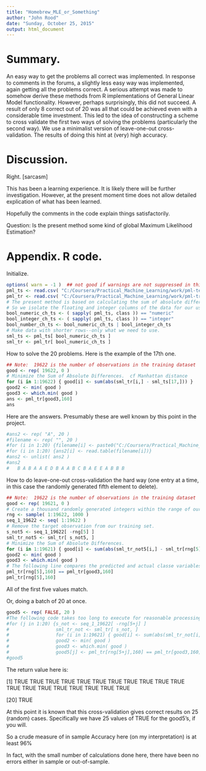 ```yaml
---
title: "Homebrew_MLE_or_Something"
author: "John Rood"
date: "Sunday, October 25, 2015"
output: html_document
---
```


# Summary.

An easy way to get the problems all correct was implemented.  In response to comments in the forums, a slightly less easy way was implemented, again getting all the problems correct.  A serious attempt was made to somehow derive these methods from R implementations of General Linear Model functionality.  However, perhaps surprisingly, this did not succeed.  A result of only 8 correct out of 20 was all that could be achieved even with a considerable time investment.  This led to the idea of constructing a scheme to cross validate the first two ways of solving the problems (particularly the second way).  We use a minimalist version of leave-one-out cross-validation.  The results of doing this hint at (very) high accuracy.

# Discussion.

Right.  [sarcasm]

This has been a learning experience.  It is likely there will be further investigation.  However, at the present moment time does not allow detailed explication of what has been learned.

Hopefully the comments in the code explain things satisfactorily.

Question:  Is the present method some kind of global Maximum Likelihood Estimation?

# Appendix.  R code.

Initialize.

```r
options( warn = -1 )  ## not good if warnings are not suppressed in this script
pml_ts <- read.csv( "C:/Coursera/Practical_Machine_Learning/work/pml-testing.csv" )
pml_tr <- read.csv( "C:/Coursera/Practical_Machine_Learning/work/pml-training.csv" )
# The present method is based on calculating the sum of absolute differences (SAD).
# So we isolate the floating and integer columns of the data for our use.
bool_numeric_ch_ts <- ( sapply( pml_ts, class )) == "numeric"
bool_integer_ch_ts <- ( sapply( pml_ts, class )) == "integer"
bool_number_ch_ts <- bool_numeric_ch_ts | bool_integer_ch_ts
# Make data with shorter rows--only what we need to use.
sml_ts <- pml_ts[ bool_numeric_ch_ts ]
sml_tr <- pml_tr[ bool_numeric_ch_ts ]
```

How to solve the 20 problems.  Here is the example of the 17th one.

```r
## Note:  19622 is the number of observations in the training dataset
good <- rep( 19622, 0 )
# Minimize the Sum of Absolute Differences.  cf Manhattan distance
for (i in 1:19622) { good[i] <- sum(abs(sml_tr[i,] - sml_ts[17,])) }
good2 <- min( good )
good3 <- which.min( good )
ans <- pml_tr[good3,160]
ans
```

Here are the answers.  Presumably these are well known by this point in the project.

```r
#ans2 <- rep( "A", 20 )
#filename <- rep( "", 20 )
#for (i in 1:20) {filename[i] <- paste0("C:/Coursera/Practical_Machine_learning/work/10_9/problem_id_", i, ".txt")}
#for (i in 1:20) {ans2[i] <- read.table(filename[i])}
#ans2 <- unlist( ans2 )
#ans2
#   B A B A A E D B A A B C B A E E A B B B
```

How to do leave-one-out cross-validation the hard way (one entry at a time, in this case the randomly generated fifth element to delete).

```r
## Note:  19622 is the number of observations in the training dataset
good <- rep( 19621, 0 )
# Create a thousand randomly generated integers within the range of our index.
rng <- sample( 1:19622, 1000 )
seq_1_19622 <- seq( 1:19622 )
# Remove the target observation from our training set.
s_not5 <- seq_1_19622[ -rng[5] ]
sml_tr_not5 <- sml_tr[ s_not5, ]
# Minimize the Sum of Absolute Differences.
for (i in 1:19621) { good[i] <- sum(abs(sml_tr_not5[i,] - sml_tr[rng[5],])) }
good2 <- min( good )
good3 <- which.min( good )
# The following line compares the predicted and actual classe variables.
pml_tr[rng[5],160] == pml_tr[good3,160]
pml_tr[rng[5],160]
```

All of the first five values match.

Or, doing a batch of 20 at once.

```r
good5 <- rep( FALSE, 20 )
#The following code takes too long to execute for reasonable processing by Knitr.
#for (j in 1:20) {s_not <- seq_1_19622[ -rng[5+j] ]
#                 sml_tr_not <- sml_tr[ s_not, ]
#                 for (i in 1:19621) { good[i] <- sum(abs(sml_tr_not[i,] - sml_tr[rng[5+j],])) }
#                 good2 <- min( good )
#                 good3 <- which.min( good )
#                 good5[j] <- pml_tr[rng[5+j],160] == pml_tr[good3,160]}
#good5
```

The return value here is:

[1] TRUE TRUE TRUE TRUE TRUE TRUE TRUE TRUE TRUE TRUE TRUE TRUE TRUE TRUE TRUE TRUE TRUE TRUE TRUE

[20] TRUE

At this point it is known that this cross-validation gives correct results on 25 (random) cases.
Specifically we have 25 values of TRUE for the good5's, if you will.

So a crude measure of in sample Accuracy here (on my interpretation) is at least 96%

In fact, with the small number of calculations done here, there have been no errors either in sample or out-of-sample.